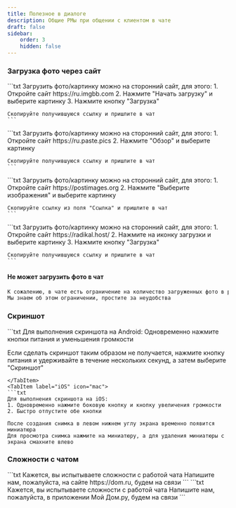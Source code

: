```yaml
---
title: Полезное в диалоге
description: Общие РМы при общении с клиентом в чате
draft: false
sidebar:
    order: 3
    hidden: false
---
```



### Загрузка фото через сайт

<Tabs>
  <TabItem label="ImgBB">
    ```txt
    Загрузить фото/картинку можно на сторонний сайт, для этого:
    1. Откройте сайт https://ru.imgbb.com
    2. Нажмите "Начать загрузку" и выберите картинку
    3. Нажмите кнопку "Загрузка"

    Скопируйте получившуюся ссылку и пришлите в чат
    ```
  </TabItem>

  <TabItem label="PastePics">
    ```txt
    Загрузить фото/картинку можно на сторонний сайт, для этого:
    1. Откройте сайт https://ru.paste.pics
    2. Нажмите "Обзор" и выберите картинку
    
    Скопируйте получившуюся ссылку и пришлите в чат
    ```
  </TabItem>

  <TabItem label="Postimages">
    ```txt
    Загрузить фото/картинку можно на сторонний сайт, для этого:
    1. Откройте сайт https://postimages.org
    2. Нажмите "Выберите изображения" и выберите картинку

    Скопируйте ссылку из поля "Ссылка" и пришлите в чат
    ```
  </TabItem>
  <TabItem label="radikal">
    ```txt
    Загрузить фото/картинку можно на сторонний сайт, для этого:
    1. Откройте сайт https://radikal.host/
    2. Нажмите на иконку загрузки и выберите картинку
    3. Нажмите кнопку "Загрузка"

    Скопируйте получившуюся ссылку и пришлите в чат
    ```
  </TabItem>
</Tabs>

#### Не может загрузить фото в чат
```txt
К сожалению, в чате есть ограничение на количество загруженных фото в рамках одной сессии
Мы знаем об этом ограничении, простите за неудобства
```


### Скриншот
<Tabs>
  <TabItem label="Android" icon="linux">
  ```txt
  Для выполнения скриншота на Android:
  Одновременно нажмите кнопки питания и уменьшения громкости
  
  Если сделать скриншот таким образом не получается, нажмите кнопку питания и удерживайте в течение нескольких секунд, а затем выберите "Скриншот"
  ```
  </TabItem>
  <TabItem label="iOS" icon="mac">
  ```txt
  Для выполнения скриншота на iOS:
  1. Одновременно нажмите боковую кнопку и кнопку увеличения громкости
  2. Быстро отпустите обе кнопки
  
  После создания снимка в левом нижнем углу экрана временно появится миниатюра
  Для просмотра снимка нажмите на миниатюру, а для удаления миниатюры с экрана смахните влево
  ```
  </TabItem>
</Tabs>

### Сложности с чатом
<Tabs>
  <TabItem label="МП на сайт">
  ```txt
  Кажется, вы испытываете сложности с работой чата
  Напишите нам, пожалуйста, на сайте https://dom.ru, будем на связи
  ```
  </TabItem>
  <TabItem label="Сайт в МП">
  ```txt
  Кажется, вы испытываете сложности с работой чата
  Напишите нам, пожалуйста, в приложении Мой Дом.ру, будем на связи
  ```
  </TabItem>
</Tabs>